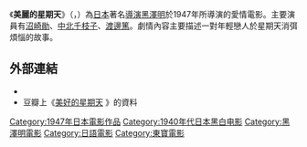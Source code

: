 {{暂定名称}}
{{Unreferenced|time=2017-06-01T21:14:06+00:00}}
《'''美麗的星期天'''》（{{lang-ja|素晴らしき日曜日}}，{{lang-en|One Wonderful Sunday}}）為[[日本|日本]]著名[[導演|導演]][[黑澤明|黑澤明]]於1947年所導演的愛情電影。主要演員有[[沼崎勛|沼崎勛]]、[[中北千枝子|中北千枝子]]、[[渡邊篤|渡邊篤]]。劇情內容主要描述一對年輕戀人於星期天消弭煩惱的故事。

== 外部連結==
*{{IMDb title|id=0039871|title=One Wonderful Sunday}}
* 豆瓣上《[https://movie.douban.com/subject/1295751/ 美好的星期天] {{Wayback|url=https://movie.douban.com/subject/1295751/ |date=20170323142718 }} 》的資料{{zh-cn}}

{{黑澤明}}

[[Category:1947年日本電影作品|Category:1947年日本電影作品]]
[[Category:1940年代日本黑白电影|Category:1940年代日本黑白电影]]
[[Category:黑澤明電影|Category:黑澤明電影]]
[[Category:日語電影|Category:日語電影]]
[[Category:東寶電影|Category:東寶電影]]